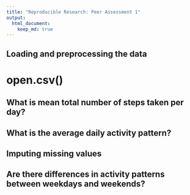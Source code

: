 ```yaml
---
title: "Reproducible Research: Peer Assessment 1"
output: 
  html_document:
    keep_md: true
---
```



## Loading and preprocessing the data
# open.csv()


## What is mean total number of steps taken per day?



## What is the average daily activity pattern?



## Imputing missing values



## Are there differences in activity patterns between weekdays and weekends?

